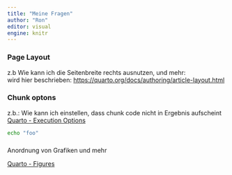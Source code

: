 ```yaml
---
title: "Meine Fragen"
author: "Ron"
editor: visual
engine: knitr
---
```


### Page Layout

z.b Wie kann ich die Seitenbreite rechts ausnutzen, und mehr:\
wird hier beschrieben: <https://quarto.org/docs/authoring/article-layout.html>

### Chunk optons

z.b.: Wie kann ich einstellen, dass chunk code nicht in Ergebnis aufscheint [Quarto - Execution Options](https://quarto.org/docs/computations/execution-options.html)

```bash

echo "foo" 
```


### 
Anordnung von Grafiken und mehr

[Quarto - Figures](https://quarto.org/docs/authoring/figures.html)